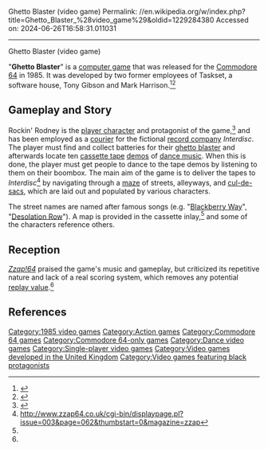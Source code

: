 Ghetto Blaster (video game)
Permalink: //en.wikipedia.org/w/index.php?title=Ghetto_Blaster_%28video_game%29&oldid=1229284380
Accessed on: 2024-06-26T16:58:31.011031



------
Ghetto Blaster (video game)
{{Short description|1985 video game}}
{{Infobox video game
|title = Ghetto Blaster
|image = [[File:GhettoBlasterBoxShotC64.jpg|frameless|Ghetto Blaster]]
|caption = Cover art
|developer =
|publisher = {{vgrelease|NA|[[Virgin Interactive|Virgin Games]]<ref name="gamefaqs"/>|EU|Virgin Games<ref name="gamefaqs"/>}}
|designer = Tony Gibson<br>Mark Harrison<ref name=lemon/>
|released = {{vgrelease|EU|1985<ref name="gamefaqs">[http://www.gamefaqs.com/c64/581576-ghetto-blaster/data ''Ghetto Blaster''] at [[GameFAQs]]</ref>|NA|1985<ref name="gamefaqs"/>}}
|genre = [[Action game|Action]]<ref name="gamefaqs"/>
|modes = [[Single-player video game|Single-player]]
|platforms = [[Commodore 64]]<ref name="gamefaqs"/>
}}

"'''Ghetto Blaster'''" is a [[computer game]] that was released for the [[Commodore 64]] in 1985. It was developed by two former employees of Taskset, a software house, Tony Gibson and Mark Harrison.<ref>{{Cite web |title=Taskset |url=http://www.the-commodore-zone.com/articlelive/articles/3/4/Taskset/Page4.html}}</ref><ref>{{Cite web |title=Ghettoblaster (1985) |url=https://www.mobygames.com/game/17105/ghettoblaster/ |access-date=2023-04-03 |website=MobyGames |language=en}}</ref>

==Gameplay and Story==
Rockin' Rodney is the [[player character]] and protagonist of the game,<ref>{{Cite web |last=kindarspirit |date=2004-04-30 |title=Walkthrough |url=https://www.ign.com/articles/2004/04/30/ghetto-blaster-walkthrough-509880 |access-date=2022-05-09 |website=IGN |language=en}}</ref> and has been employed as a [[courier]] for the fictional [[record company]] ''Interdisc''. The player must find and collect batteries for their [[ghetto blaster]] and afterwards locate ten [[cassette tape]] [[Demo (music)|demos]] of [[dance music]]. When this is done, the player must get people to dance to the tape demos by listening to them on their boombox. The main aim of the game is to deliver the tapes to ''Interdisc''<ref name="zzap">[http://www.zzap64.co.uk/cgi-bin/displaypage.pl?issue=003&page=062&thumbstart=0&magazine=zzap&check=1 http://www.zzap64.co.uk/cgi-bin/displaypage.pl?issue=003&page=062&thumbstart=0&magazine=zzap]</ref> by navigating through a [[maze]] of streets, alleyways, and [[cul-de-sacs]], which are laid out and populated by various characters.

The street names are named after famous songs (e.g. "[[Blackberry Way]]", "[[Desolation Row]]"). A map is provided in the cassette inlay,<ref name="zzap"/> and some of the characters reference others.

==Reception==
''[[Zzap!64]]'' praised the game's music and gameplay, but criticized its repetitive nature and lack of a real scoring system, which removes any potential [[replay value]].<ref name="zzap"/>

==References==
{{reflist|refs=
<ref name=lemon>{{lemon64 game|title=Ghetto Blaster|id=1044}}</ref>
}}

[[Category:1985 video games]]
[[Category:Action games]]
[[Category:Commodore 64 games]]
[[Category:Commodore 64-only games]]
[[Category:Dance video games]]
[[Category:Single-player video games]]
[[Category:Video games developed in the United Kingdom]]
[[Category:Video games featuring black protagonists]]


{{action-videogame-stub}}